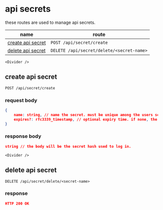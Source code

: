
# api secrets

these routes are used to manage api secrets.

| name | route |
| ---- | ------ |
| [create api secret](/api/api-secrets#create-api-secret) | `POST /api/secret/create` |
| [delete api secret](/api/api-secrets#delete-api-secret) | `DELETE /api/secret/delete/<secret-name>` |

```mdx-code-block
<Divider />
```

## create api secret
`POST /api/secret/create`

### request body
```json
{
	name: string, // name the secret. must be unique among the users secrets
	expires?: rfc3339_timestamp, // optional expiry time. if none, the secret will not expire.
}
```

### response body
```json
string // the body will be the secret hash used to log in.
```

```mdx-code-block
<Divider />
```

## delete api secret
`DELETE /api/secret/delete/<secret-name>`

### response
```json
HTTP 200 OK
```